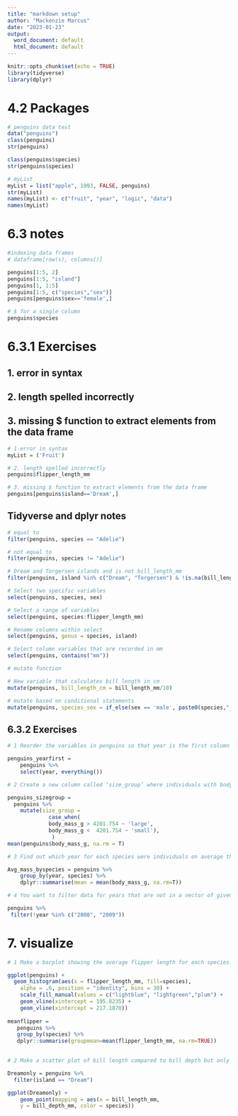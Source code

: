 ```yaml
---
title: "markdown setup"
author: "Mackenzie Marcus"
date: "2023-01-23"
output:
  word_document: default
  html_document: default
---
```


```r
knitr::opts_chunk$set(echo = TRUE)
library(tidyverse)
library(dplyr)
```

# 4.2 Packages

```r
# penguins data test
data("penguins")
class(penguins)
str(penguins)

class(penguins$species)
str(penguins$species)

# myList
myList = list("apple", 1993, FALSE, penguins)
str(myList)
names(myList) <- c("fruit", "year", "logic", "data")
names(myList)
```

# 6.3 notes

```r
#indexing data frames
# dataframe[row(s), columns()]

penguins[1:5, 2]
penguins[1:5, "island"]
penguins[1, 1:5]
penguins[1:5, c("species","sex")]
penguins[penguins$sex=='female',]

# $ for a single column
penguins$species
```

# 6.3.1 Exercises

## 1. error in syntax

## 2. length spelled incorrectly

## 3. missing \$ function to extract elements from the data frame

```r
# 1.error in syntax
myList = ('Fruit')

# 2. length spelled incorrectly
penguins$flipper_length_mm

# 3. missing $ function to extract elements from the data frame 
penguins[penguins$island=='Dream',]

```

## Tidyverse and dplyr notes

```r
# equal to
filter(penguins, species == "Adelie")

# not equal to
filter(penguins, species != "Adelie")

# Dream and Torgersen islands and is not bill_length_mm 
filter(penguins, island %in% c("Dream", "Torgersen") & !is.na(bill_length_mm))

# Select two specific variables
select(penguins, species, sex)

# Select a range of variables
select(penguins, species:flipper_length_mm)

# Rename columns within select
select(penguins, genus = species, island)

# Select column variables that are recorded in mm
select(penguins, contains("mm"))

# mutate function

# New variable that calculates bill length in cm
mutate(penguins, bill_length_cm = bill_length_mm/10)

# mutate based on conditional statements
mutate(penguins, species_sex = if_else(sex == 'male', paste0(species,"_m"), paste0(species, "_f")))
```

## 6.3.2 Exercises

```r

# 1 Reorder the variables in penguins so that year is the first column followed by the rest (Hint: look into the use of everything()).

penguins_yearfirst = 
    penguins %>% 
    select(year, everything())

# 2 Create a new column called ‘size_group’ where individuals with body mass greater than the overall average are called ‘large’ and those smaller are called ‘small’.

penguins_sizegroup = 
  penguins %>% 
    mutate(size_group = 
             case_when(
             body_mass_g > 4201.754 ~ 'large', 
             body_mass_g <  4201.754 ~ 'small'), 
              )
mean(penguins$body_mass_g, na.rm = T)

# 3 Find out which year for each species were individuals on average the largest according to body mass.

Avg_mass_byspecies = penguins %>% 
    group_by(year, species) %>% 
    dplyr::summarise(mean = mean(body_mass_g, na.rm=T))

# 4 You want to filter data for years that are not in a vector of given years, but this code doesn’t work. Tweak it so that it does. (Yes, you could just filter year to equal 2007 in this case but there is a trouble-shooting lessons here).

penguins %>% 
 filter(!year %in% c("2008", "2009"))

```

# 7. visualize

```r
# 1 Make a barplot showing the average flipper length for each species. Can not troubleshoot vertical line. 

ggplot(penguins) +
  geom_histogram(aes(x = flipper_length_mm, fill=species), 
    alpha = .6, position = "identity", bins = 30) +    
    scale_fill_manual(values = c("lightblue", "lightgreen","plum") +   geom_vline(xintercept = 189.9536) + 
    geom_vline(xintercept = 195.8235) + 
    geom_vline(xintercept = 217.1870))
  
meanflipper =
   penguins %>%
   group_by(species) %>%
   dplyr::summarise(groupmean=mean(flipper_length_mm, na.rm=TRUE))
    

# 2 Make a scatter plot of bill length compared to bill depth but only for observations on the Dream island.

Dreamonly = penguins %>% 
  filter(island == "Dream")

ggplot(Dreamonly) +
    geom_point(mapping = aes(x = bill_length_mm, 
    y = bill_depth_mm, color = species))

```

```r
```
